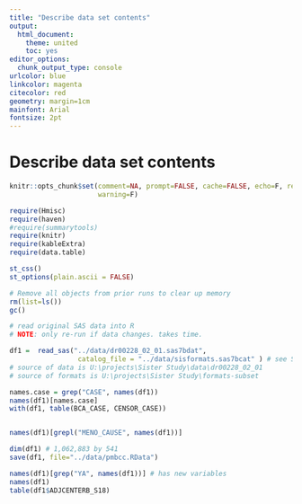 ```yaml
---
title: "Describe data set contents"
output:
  html_document:
    theme: united
    toc: yes
editor_options:
  chunk_output_type: console
urlcolor: blue
linkcolor: magenta
citecolor: red
geometry: margin=1cm
mainfont: Arial
fontsize: 2pt
---
```


# Describe data set contents

```r
knitr::opts_chunk$set(comment=NA, prompt=FALSE, cache=FALSE, echo=F, results='asis',
                      warning=F)
```


```r
require(Hmisc)
require(haven)
#require(summarytools)
require(knitr)
require(kableExtra)
require(data.table)
```

```r
st_css()
st_options(plain.ascii = FALSE)
```


```r

# Remove all objects from prior runs to clear up memory 
rm(list=ls()) 
gc()

```


```r

# read original SAS data into R
# NOTE: only re-run if data changes. takes time.

df1 =  read_sas("../data/dr00228_02_01.sas7bdat", 
                 catalog_file = "../data/sisformats.sas7bcat" ) # see SAS-to-R-format-issues.Rmd (in U:\projects\Iron-status\sections) for more details
# source of data is U:\projects\Sister Study\data\dr00228_02_01
# source of formats is U:\projects\Sister Study\formats-subset

names.case = grep("CASE", names(df1))
names(df1)[names.case]
with(df1, table(BCA_CASE, CENSOR_CASE)) 


names(df1)[grepl("MENO_CAUSE", names(df1))]

dim(df1) # 1,062,883 by 541
save(df1, file="../data/pmbcc.RData")

names(df1)[grep("YA", names(df1))] # has new variables
names(df1)
table(df1$ADJCENTERB_S18)

```




